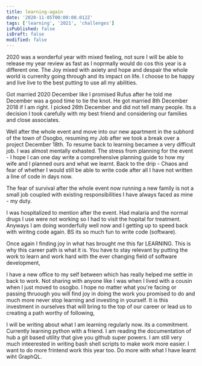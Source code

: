 ```yaml
---
title: learning-again
date: '2020-11-05T00:00:00.012Z'
tags: ['learning', '2021', 'challenges']
isPublished: false
isDraft: false
modified: false
---
```


2020 was a wonderful year with mixed feeling, not sure I will be able to release
my year review as fast as I noprmally would do cos this year is a different one.
The Joy mixed with axiety and hope and despair the whole world is currenlty
going through and its impact on life. I choose to be happy and live live to the
best putting to use all my abilities.

Got married 2020 December like I promised Rufus after he told me December was a
good time to tie the knot. He got married 8th December 2018 if I am right. I
picked 26th December and did not tell many people. Its a decision I took
carefully with my best friend and considering our families and close associates.

Well after the whole event and move into our new apartment in the subhord of the
town of Osogbo, resuming my Job after we took a break over a project December
18th. To resume back to learning becamee a very difficult job. I was almost
mentally exhasted. The stress from planning for the event - I hope I can one day
write a comprehensive planning guide to how my wife and I planned ours and what
we learnt. Back to the drip - Chaos and fear of whether I would still be able to
write code after all I have not written a line of code in days now.

The fear of survival after the whole event now running a new family is not a
small job coupled with existing responsibilities I have always faced as mine -
my duty.

I was hospitalized to mention after the event. Had malaria and the normal drugs
I use were not working so I had to visit the hopital for treatment. Anyways I am
doing wonderfully well now and I getting up to speed back with wiritng code
again. BS its so much fun to write code (software).

Once again I finding joy in what has brought me this far LEARNING. This is why
this career path is what it is. You have to stay relevant by putting the work to
learn and work hard with the ever changing field of software development,

I have a new office to my self between which has really helped me settle in back
to work. Not sharing with anyone like I was when I lived with a cousin when I
just moved to osogbo. I hope no matter what you're facing or passing thruough
you will find joy in doing the work you promised to do and much more never stop
learning and investing in yourself. It is this investment in ourselves that will
bring to the top of our career or lead us to creating a path worthy of
following,

I will be writing about what I am learning regularly now. its a commitment.
Currently learning python with a friend. I am reading the documentation of hub a
git based utility that give you github super powers. I am still very much
inteerested in writing bash shell scripts to make work more easier. I want to do
more frintend work this year too. Do more with what I have learnt wiht GraphQL.
